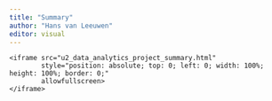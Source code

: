 ```yaml
---
title: "Summary"
author: "Hans van Leeuwen"
editor: visual
---
```


::: {.column-screen}
::: {.presentation-container}
<div style="position: relative; padding-bottom: 56.25%; height: 0;">
    <iframe src="u2_data_analytics_project_summary.html" 
            style="position: absolute; top: 0; left: 0; width: 100%; height: 100%; border: 0;"
            allowfullscreen>
    </iframe>
</div>
:::
:::